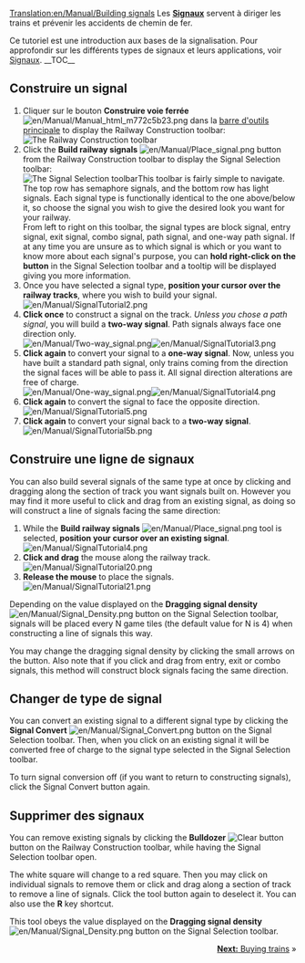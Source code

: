 [[Translation:en/Manual/Building signals]]
{{fr/Traduction|en/Manual/Building signals|10}}
{{fr/Manual/Tutorial/Tutoriel}}
Les '''[[fr/Manual/Signaux|Signaux]]''' servent à diriger les trains et prévenir les accidents de chemin de fer.

Ce tutoriel est une introduction aux bases de la signalisation. Pour approfondir sur les différents types de signaux et leurs applications, voir [[fr/Manual/Signaux|Signaux]].
__TOC__
== Construire un signal ==
#Cliquer sur le bouton '''Construire voie ferrée''' [[File:en/Manual/Manual html m772c5b23.png]] dans la  [[fr/Manual/Interface#barre-d-outils-principale|barre d'outils principale]] to display the Railway Construction toolbar:<br/>[[File:fr/Manual/Railroad Construction.png|none|frame|The Railway Construction toolbar]]
#Click the '''Build railway signals''' [[File:en/Manual/Place signal.png]] button from the Railway Construction toolbar to display the Signal Selection toolbar:<br/>[[File:en/Manual/Signal Selection.png|none|frame|The Signal Selection toolbar]]This toolbar is fairly simple to navigate. The top row has semaphore signals, and the bottom row has light signals. Each signal type is functionally identical to the one above/below it, so choose the signal you wish to give the desired look you want for your railway.<br/>From left to right on this toolbar, the signal types are block signal, entry signal, exit signal, combo signal, path signal, and one-way path signal. If at any time you are unsure as to which signal is which or you want to know more about each signal's purpose, you can '''hold right-click on the button''' in the Signal Selection toolbar and a tooltip will be displayed giving you more information.
#Once you have selected a signal type, '''position your cursor over the railway tracks''', where you wish to build your signal.<br/>[[File:en/Manual/SignalTutorial2.png|none|frame]]
#'''Click once''' to construct a signal on the track. ''Unless you chose a path signal'', you will build a '''two-way signal'''. Path signals always face one direction only.<br/>[[File:en/Manual/Two-way signal.png|frame|left]][[File:en/Manual/SignalTutorial3.png|none|frame]]
#'''Click again''' to convert your signal to a '''one-way signal'''. Now, unless you have built a standard path signal, only trains coming from the direction the signal faces will be able to pass it. All signal direction alterations are free of charge.<br/>[[File:en/Manual/One-way signal.png|frame|left]][[File:en/Manual/SignalTutorial4.png|none|frame]]
#'''Click again''' to convert the signal to face the opposite direction.<br/>[[File:en/Manual/SignalTutorial5.png|none|frame]]
#'''Click again''' to convert your signal back to a '''two-way signal'''.<br/>[[File:en/Manual/SignalTutorial5b.png|none|frame]]

== Construire une ligne de signaux ==
You can also build several signals of the same type at once by clicking and dragging along the section of track you want signals built on. However you may find it more useful to click and drag from an existing signal, as doing so will construct a line of signals facing the same direction:
#While the '''Build railway signals''' [[File:en/Manual/Place signal.png]] tool is selected, '''position your cursor over an existing signal'''.<br/>[[File:en/Manual/SignalTutorial4.png|none|frame]]
#'''Click and drag''' the mouse along the railway track.<br/>[[File:en/Manual/SignalTutorial20.png|none|frame]]
#'''Release the mouse''' to place the signals.<br/>[[File:en/Manual/SignalTutorial21.png|none|frame]]

Depending on the value displayed on the '''Dragging signal density''' [[File:en/Manual/Signal Density.png]] button on the Signal Selection toolbar, signals will be placed every N game tiles (the default value for N is 4) when constructing a line of signals this way.

You may change the dragging signal density by clicking the small arrows on the button. Also note that if you click and drag from entry, exit or combo signals, this method will construct block signals facing the same direction.

== Changer de type de signal ==
You can convert an existing signal to a different signal type by clicking the '''Signal Convert''' [[File:en/Manual/Signal Convert.png]] button on the Signal Selection toolbar. Then, when you click on an existing signal it will be converted free of charge to the signal type selected in the Signal Selection toolbar.

To turn signal conversion off (if you want to return to constructing signals), click the Signal Convert button again.

== Supprimer des signaux ==
You can remove existing signals by clicking the '''Bulldozer''' [[File:en/Manual/Toggle clear active.png|Clear button]] button on the Railway Construction toolbar, while having the Signal Selection toolbar open.

The white square will change to a red square. Then you may click on individual signals to remove them or click and drag along a section of track to remove a line of signals. Click the tool button again to deselect it. You can also use the '''R''' key shortcut.

This tool obeys the value displayed on the '''Dragging signal density'''[[File:en/Manual/Signal Density.png]] button on the Signal Selection toolbar.

<span style="float: right">[[en/Manual/Buying trains|'''Next:''' Buying trains]] &raquo;</span>